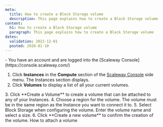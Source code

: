 ```yaml
---
meta:
  title: How to create a Block Storage volume
  description: This page explains how to create a Block Storage volume
content:
  h1: How to create a Block Storage volume
  paragraph: This page explains how to create a Block Storage volume
dates:
  validation: 2022-12-01
  posted: 2020-01-10
---
```


<Message type="requirement">
- You have an account and are logged into the [Scaleway Console](https://console.scaleway.com/) 
</Message>


1. Click **Instances** in the **Compute** section of the [Scaleway Console](https://console.scaleway.com) side menu. The Instances section displays.  
2. Click **Volumes** to display a list of all your current volumes. 
  <Lightbox src="scaleway-volumes-list.webp" alt="" />
3. Click **Create a Volume** to create a volume that can be attached to any of your Instances.
  <Lightbox src="scaleway-create-volume.webp" alt="" />
4. Choose a region for the volume.
  <Message type="important">
  The volume must be in the same region as the Instance you want to connect it to.

  </Message>

  <Lightbox src="scaleway-choose-region.webp" alt="" />
5. Select Block Storage when configuring the volume. Enter the volume name and select a size.
  <Lightbox src="scaleway-configure-block-volume.webp" alt="" />
6. Click **Create a new volume** to confirm the creation of the volume.

<Navigation title="See Also">
  <NextButton to="/storage/block/how-to/attach-a-volume/">How to attach a volume</NextButton>
</Navigation>
